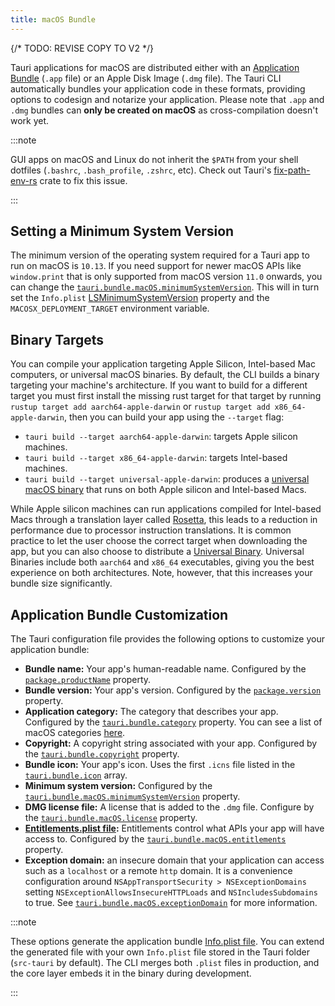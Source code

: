 ```yaml
---
title: macOS Bundle
---
```

{/* TODO: REVISE COPY TO V2 */}


Tauri applications for macOS are distributed either with an [Application Bundle] (`.app` file) or an Apple Disk Image (`.dmg` file). The Tauri CLI automatically bundles your application code in these formats, providing options to codesign and notarize your application. Please note that `.app` and `.dmg` bundles can **only be created on macOS** as cross-compilation doesn't work yet.

:::note

GUI apps on macOS and Linux do not inherit the `$PATH` from your shell dotfiles (`.bashrc`, `.bash_profile`, `.zshrc`, etc). Check out Tauri's [fix-path-env-rs] crate to fix this issue.

:::

<TauriBuild />

## Setting a Minimum System Version

The minimum version of the operating system required for a Tauri app to run on macOS is `10.13`. If you need support for newer macOS APIs like `window.print` that is only supported from macOS version `11.0` onwards, you can change the [`tauri.bundle.macOS.minimumSystemVersion`]. This will in turn set the `Info.plist` [LSMinimumSystemVersion] property and the `MACOSX_DEPLOYMENT_TARGET` environment variable.

## Binary Targets

You can compile your application targeting Apple Silicon, Intel-based Mac computers, or universal macOS binaries. By default, the CLI builds a binary targeting your machine's architecture. If you want to build for a different target you must first install the missing rust target for that target by running `rustup target add aarch64-apple-darwin` or `rustup target add x86_64-apple-darwin`, then you can build your app using the `--target` flag:

- `tauri build --target aarch64-apple-darwin`: targets Apple silicon machines.
- `tauri build --target x86_64-apple-darwin`: targets Intel-based machines.
- `tauri build --target universal-apple-darwin`: produces a [universal macOS binary] that runs on both Apple silicon and Intel-based Macs.

While Apple silicon machines can run applications compiled for Intel-based Macs through a translation layer called [Rosetta], this leads to a reduction in performance due to processor instruction translations. It is common practice to let the user choose the correct target when downloading the app, but you can also choose to distribute a [Universal Binary][universal macos binary]. Universal Binaries include both `aarch64` and `x86_64` executables, giving you the best experience on both architectures. Note, however, that this increases your bundle size significantly.

## Application Bundle Customization

The Tauri configuration file provides the following options to customize your application bundle:

- **Bundle name:** Your app's human-readable name. Configured by the [`package.productName`] property.
- **Bundle version:** Your app's version. Configured by the [`package.version`] property.
- **Application category:** The category that describes your app. Configured by the [`tauri.bundle.category`] property. You can see a list of macOS categories [here][macos app categories].
- **Copyright:** A copyright string associated with your app. Configured by the [`tauri.bundle.copyright`] property.
- **Bundle icon:** Your app's icon. Uses the first `.icns` file listed in the [`tauri.bundle.icon`] array.
- **Minimum system version:** Configured by the [`tauri.bundle.macOS.minimumSystemVersion`] property.
- **DMG license file:** A license that is added to the `.dmg` file. Configure by the [`tauri.bundle.macOS.license`] property.
- **[Entitlements.plist file]:** Entitlements control what APIs your app will have access to. Configured by the [`tauri.bundle.macOS.entitlements`] property.
- **Exception domain:** an insecure domain that your application can access such as a `localhost` or a remote `http` domain. It is a convenience configuration around `NSAppTransportSecurity > NSExceptionDomains` setting `NSExceptionAllowsInsecureHTTPLoads` and `NSIncludesSubdomains` to true. See [`tauri.bundle.macOS.exceptionDomain`] for more information.

:::note

These options generate the application bundle [Info.plist file]. You can extend the generated file with your own `Info.plist` file stored in the Tauri folder (`src-tauri` by default). The CLI merges both `.plist` files in production, and the core layer embeds it in the binary during development.

:::

[`tauri.bundle.macos.minimumsystemversion`]: /references/v2/config#macconfig.minimumsystemversion
[`package.productname`]: /references/v2/config#packageconfig.productname
[`package.version`]: /references/v2/config#packageconfig.version
[`tauri.bundle.category`]: /references/v2/config#bundleconfig.category
[`tauri.bundle.copyright`]: /references/v2/config#bundleconfig.copyright
[`tauri.bundle.icon`]: /references/v2/config#bundleconfig.icon
[`tauri.bundle.macos.license`]: /references/v2/config#bundleconfig.icon
[`tauri.bundle.macos.entitlements`]: /references/v2/config#macconfig.entitlements
[`tauri.bundle.macos.exceptiondomain`]: /references/v2/config#macconfig.exceptiondomain

[application bundle]: https://developer.apple.com/library/archive/documentation/CoreFoundation/Conceptual/CFBundles/BundleTypes/BundleTypes.html
[lsminimumsystemversion]: https://developer.apple.com/documentation/bundleresources/information_property_list/lsminimumsystemversion
[apple silicon macs]: https://support.apple.com/en-us/HT211814
[universal macos binary]: https://developer.apple.com/documentation/apple-silicon/building-a-universal-macos-binary
[rosetta]: https://support.apple.com/en-gb/HT211861
[macos app categories]: https://developer.apple.com/app-store/categories/
[entitlements.plist file]: https://developer.apple.com/documentation/bundleresources/entitlements
[info.plist file]: https://developer.apple.com/library/archive/documentation/General/Reference/InfoPlistKeyReference/Introduction/Introduction.html
[fix-path-env-rs]: https://github.com/tauri-apps/fix-path-env-rs
